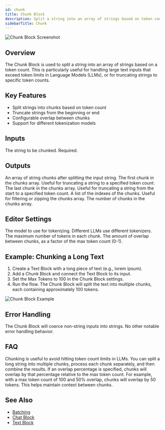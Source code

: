 ```yaml
---
id: chunk
title: Chunk Block
description: Split a string into an array of strings based on token count
sidebarTitle: Chunk
---
```


![Chunk Block Screenshot](./assets/chunk-block.png)

## Overview

The Chunk Block is used to split a string into an array of strings based on a token count. This is particularly useful for handling large text inputs that exceed token limits in Language Models (LLMs), or for truncating strings to specific token counts.

## Key Features

- Split strings into chunks based on token count
- Truncate strings from the beginning or end
- Configurable overlap between chunks
- Support for different tokenization models

## Inputs

<ParamField path="Input" type="string">
  The string to be chunked. Required.
</ParamField>

## Outputs

<ResponseField name="Chunks" type="string[]">
  An array of string chunks after splitting the input string.
</ResponseField>

<ResponseField name="First" type="string">
  The first chunk in the chunks array. Useful for truncating a string to a specified token count.
</ResponseField>

<ResponseField name="Last" type="string">
  The last chunk in the chunks array. Useful for truncating a string from the start to a specified token count.
</ResponseField>

<ResponseField name="Indexes" type="number[]">
  A list of the indexes of the chunks. Useful for filtering or zipping the chunks array.
</ResponseField>

<ResponseField name="Count" type="number">
  The number of chunks in the chunks array.
</ResponseField>

## Editor Settings

<ParamField path="Model" type="string" default="gpt-3.5-turbo">
  The model to use for tokenizing. Different LLMs use different tokenizers.
</ParamField>

<ParamField path="Max Tokens" type="number" default={1024}>
  The maximum number of tokens in each chunk.
</ParamField>

<ParamField path="Overlap" type="number" default={0}>
  The amount of overlap between chunks, as a factor of the max token count (0-1).
</ParamField>

## Example: Chunking a Long Text

1. Create a Text Block with a long piece of text (e.g., lorem ipsum).
2. Add a Chunk Block and connect the Text Block to its input.
3. Set the Max Tokens to 100 in the Chunk Block settings.
4. Run the flow. The Chunk Block will split the text into multiple chunks, each containing approximately 100 tokens.

<Frame>
  <img src="./assets/chunk-block-example.png" alt="Chunk Block Example" />
</Frame>

## Error Handling

The Chunk Block will coerce non-string inputs into strings. No other notable error handling behavior.

## FAQ

<AccordionGroup>
  <Accordion title="Why use chunking for LLMs?">
    Chunking is useful to avoid hitting token count limits in LLMs. You can split a long string into multiple chunks, process each chunk separately, and then combine the results.
  </Accordion>

  <Accordion title="How does the overlap feature work?">
    If an overlap percentage is specified, chunks will overlap by that percentage relative to the max token count. For example, with a max token count of 100 and 50% overlap, chunks will overlap by 50 tokens. This helps maintain context between chunks.
  </Accordion>
</AccordionGroup>

## See Also

- [Batching](/user-guide/workflow/batching)
- [Chat Block](/block-reference/ai/chat)
- [Text Block](/block-reference/data/text)
